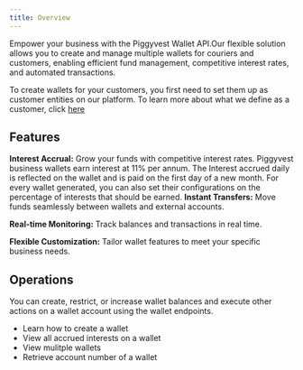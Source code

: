 ```yaml
---
title: Overview
---
```

Empower your business with the Piggyvest Wallet API.Our flexible solution allows you to create and manage multiple wallets for couriers and customers, enabling efficient fund management, competitive interest rates, and automated transactions.

<Note>To create wallets for your customers, you first need to set them up as customer entities on our platform. 
To learn more about what we define as a customer, click [here](/get-started/customers/customer-overview)</Note>

## Features
**Interest Accrual:** Grow your funds with competitive interest rates.
<Note>Piggyvest business wallets earn interest at 11% per annum. The Interest accrued daily is reflected on the wallet and is paid on the first day of a new month. For every wallet generated, 
you can also set their configurations on the percentage of interests that should be earned.</Note>
**Instant Transfers:** Move funds seamlessly between wallets and external accounts.

**Real-time Monitoring:** Track balances and transactions in real time.

**Flexible Customization:** Tailor wallet features to meet your specific business needs.

## Operations
<Tip>You can create, restrict, or increase wallet balances and execute other actions on a wallet account using the wallet endpoints.</Tip>

- Learn how to create a wallet
- View all accrued interests on a wallet
- View mulitple wallets 
- Retrieve account number of a wallet










